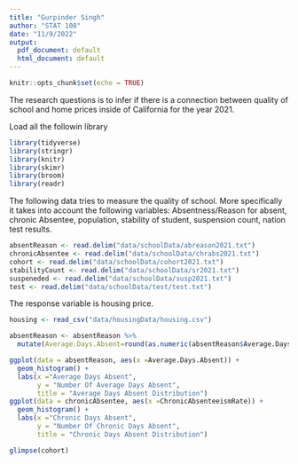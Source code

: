 ```yaml
---
title: "Gurpinder Singh"
author: "STAT 108"
date: "11/9/2022"
output:
  pdf_document: default
  html_document: default
---
```


```r
knitr::opts_chunk$set(echo = TRUE)
```
The research questions is to infer if there is a connection between quality of school and home prices inside of California for the year 2021.

Load all the followin library
```r
library(tidyverse)
library(stringr)
library(knitr)
library(skimr)
library(broom)
library(readr)
```
The following data tries to measure the quality of school. More specifically it takes into account the following variables: Absentness/Reason for absent, chronic Absentee, population, stability of student, suspension count, nation test results.
```r
absentReason <- read.delim("data/schoolData/abreason2021.txt")
chronicAbsentee <- read.delim("data/schoolData/chrabs2021.txt")
cohort <- read.delim("data/schoolData/cohort2021.txt")
stabilityCount <- read.delim("data/schoolData/sr2021.txt")
suspeneded <- read.delim("data/schoolData/susp2021.txt")
test <- read.delim("data/schoolData/test/test.txt")
```
The response variable is housing price. 
```r
housing <- read_csv("data/housingData/housing.csv")
```

```r
absentReason <- absentReason %>% 
  mutate(Average.Days.Absent=round(as.numeric(absentReason$Average.Days.Absent), digits = 0))
```


```r
ggplot(data = absentReason, aes(x =Average.Days.Absent)) +
  geom_histogram() +
  labs(x ="Average Days Absent",
       y = "Number Of Average Days Absent", 
       title = "Average Days Absent Distribution")
ggplot(data = chronicAbsentee, aes(x =ChronicAbsenteeismRate)) +
  geom_histogram() +
  labs(x ="Chronic Days Absent",
       y = "Number Of Chronic Days Absent", 
       title = "Chronic Days Absent Distribution")

glimpse(cohort)

```